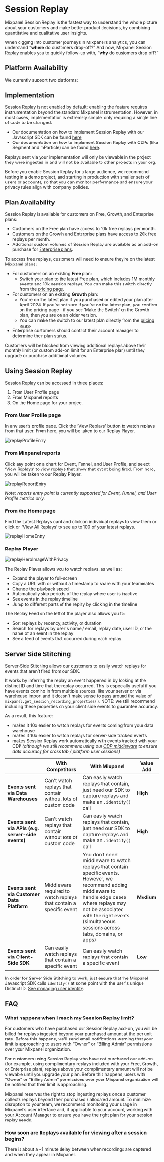 
# Session Replay

Mixpanel Session Replay is the fastest way to understand the whole picture about your customers and make better product decisions, by combining quantitative and qualitative user insights. 

When digging into customer journeys in Mixpanel’s analytics, you can understand “**where** do customers drop-off?” And now, Mixpanel Session Replay enables you to quickly follow-up with, “**why** do customers drop off?”

## Platform Availability

We currently support two platforms:

<Cards>
  <Cards.Card icon title="Web" href="/docs/session-replay/session-replay-web" />
  <Cards.Card icon title="iOS (Alpha)" href="/docs/session-replay/session-replay-ios" />
</Cards>

## Implementation
Session Replay is not enabled by default; enabling the feature requires instrumentation beyond the standard Mixpanel instrumentation. However, in most cases, implementation is extremely simple, only requiring a single line of code to be changed.

- Our documentation on how to implement Session Replay with our Javascript SDK can be found [here](/docs/tracking-methods/sdks/javascript#session-replay)
- Our documentation on how to implement Session Replay with CDPs (like Segment and mParticle) can be found [here](/docs/session-replay/session-replay-web#can-i-use-session-replay-with-a-cdp).

Replays sent via your implementation will only be viewable in the project they were ingested in and will not be available to other projects in your org.

Before you enable Session Replay for a large audience, we recommend testing in a demo project, and starting in production with smaller sets of users or accounts, so that you can monitor performance and ensure your privacy rules align with company policies.

## Plan Availability

Session Replay is available for customers on Free, Growth, and Enterprise plans:
- Customers on the Free plan have access to 10k free replays per month.
- Customers on the Growth and Enterprise plans have access to 20k free replays per month.
- Additional custom volumes of Session Replay are available as an add-on purchase for [Enterprise plans](https://mixpanel.com/pricing/).

To access free replays, customers will need to ensure they’re on the latest Mixpanel plans:

- For customers on an existing **Free** plan:
    - Switch your plan to the latest Free plan, which includes 1M monthly events and 10k session replays. You can make this switch directly from the [pricing page](https://mixpanel.com/pricing/).
- For customers on an existing **Growth** plan:
    - You're on the latest plan if you purchased or edited your plan after April 2024. If you’re not sure if you’re on the latest plan, you confirm on the pricing page - if you see ‘Make the Switch’ on the Growth plan, then you are on an older version.
    - You can make the switch to our latest plan directly from the [pricing page](https://mixpanel.com/pricing/).
- Enterprise customers should contact their account manager to determine their plan status.

Customers will be blocked from viewing additional replays above their monthly limit (or custom add-on limit for an Enterprise plan) until they upgrade or purchase additional volumes.

## Using Session Replay

Session Replay can be accessed in three places:

1. From User Profile page
2. From Mixpanel reports
3. On the Home page for your project

### From User Profile page

In any user’s profile page, Click the ‘View Replays’ button to watch replays from that user. From here, you will be taken to our Replay Player.

![replayProfileEntry](/replayProfileEntryPoint.png)

### From Mixpanel reports

Click any point on a chart for Event, Funnel, and User Profile, and select ‘View Replays’ to view replays that show that event being fired. From here, you will be taken to our Replay Player. 

![replayReportEntry](/replayReportEntryPoint.png)

*Note: reports entry point is currently supported for Event, Funnel, and User Profile metrics only.*

### From the Home page

Find the Latest Replays card and click on individual replays to view them or click on ‘View All Replays‘ to see up to 100 of your latest replays.

![replayHomeEntry](/replayHomeEntryPoint.png)

### Replay Player

![replayHeroImageWithPrivacy](/replayHeroImageWithPrivacy.png)

The Replay Player allows you to watch replays, as well as:

- Expand the player to full-screen
- Copy a URL with or without a timestamp to share with your teammates
- Change the playback speed
- Automatically skip periods of the replay where user is inactive
- See events in the replay timeline
- Jump to different parts of the replay by clicking in the timeline

The Replay Feed on the left of the player also allows you to:

- Sort replays by recency, activity, or duration
- Search for replays by user's name / email, replay date, user ID, or the name of an event in the replay
- See a feed of events that occurred during each replay

## Server Side Stitching

Server-Side Stitching allows our customers to easily watch replays for events that aren’t fired from our SDK. 

It works by inferring the replay an event happened in by looking at the distinct ID and time that the replay occurred. This is especially useful if you have events coming in from multiple sources, like your server or via warehouse import and it doesn't make sense to pass around the value of `mixpanel.get_session_recording_properties()`. NOTE: we still recommend including these properties on your client side events to guarantee accuracy.

As a result, this feature:
- makes it 10x easier to watch replays for events coming from your data warehouse
- makes it 10x easier to watch replays for server-side tracked events
- makes Session Replay work automatically with events tracked with your CDP *(although we still recommend using our [CDP middleware](/docs/session-replay-web#can-i-use-session-replay-with-a-cdp) to ensure data accuracy for cross tab / platform user sessions)*

| | **With Competitors** | **With Mixpanel** | **Value Add** |
| --- | --- | --- | --- |
| **Events sent via Data Warehouses** | Can’t watch replays that contain without lots of custom code | Can easily watch replays that contain, just need our SDK to capture replays and make an `.identify()` call | **High** |
| **Events sent via APIs (e.g. server-side events)** | Can’t watch replays that contain without lots of custom code | Can easily watch replays that contain, just need our SDK to capture replays and make an `.identify()` call | **High** |
| **Events sent via Customer Data Platform** | Middleware required to watch replays that contain a specific event | You don’t need middleware to watch replays that contain specific events. However, we recommend adding middleware to handle edge cases where replays may not be associated with the right events (simultaneous sessions across tabs, domains, or apps) | **Medium** |
| **Events sent via Client-Side SDK** | Can easily watch replays that contain a specific event | Can easily watch replays that contain a specific event | **Low** |

In order for Server Side Stitching to work, just ensure that the Mixpanel Javascript SDK calls `identify()` at some point with the user's unique Distinct ID. [See managing user identity](/docs/tracking-methods/sdks/javascript#managing-user-identity).

## FAQ

### What happens when I reach my Session Replay limit?
For customers who have purchased our Session Replay add-on, you will be billed for replays ingested beyond your purchased amount at the per unit rate. Before this happens, we'll send email notifications warning that your limit is approaching to users with  “Owner” or “Billing Admin” permissions over your Mixpanel organization.

For customers using Session Replay who have not purchased our add-on (for example, using complimentary replays included with your Free, Growth, or Enterprise plan), replays above your complimentary amount will not be viewable until you upgrade your plan. Before this happens, users with  “Owner” or “Billing Admin” permissions over your Mixpanel organization will be notified that their limit is approaching.

Mixpanel reserves the right to stop ingesting replays once a customer collects replays beyond their purchased / allocated amount. To minimize disruption to your team, we recommend monitoring your usage in Mixpanel’s user interface and, if applicable to your  account, working with your Account Manager to ensure you have the right plan for your session replay needs.

### How soon are Replays available for viewing after a session begins?

There is about a ~1 minute delay between when recordings are captured and when they appear in Mixpanel.  
